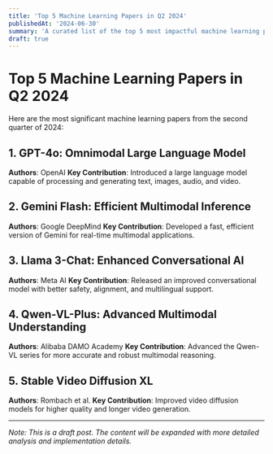 ```yaml
---
title: 'Top 5 Machine Learning Papers in Q2 2024'
publishedAt: '2024-06-30'
summary: 'A curated list of the top 5 most impactful machine learning papers from Q2 2024.'
draft: true
---
```


# Top 5 Machine Learning Papers in Q2 2024

Here are the most significant machine learning papers from the second quarter of 2024:

## 1. GPT-4o: Omnimodal Large Language Model
**Authors**: OpenAI
**Key Contribution**: Introduced a large language model capable of processing and generating text, images, audio, and video.

## 2. Gemini Flash: Efficient Multimodal Inference
**Authors**: Google DeepMind
**Key Contribution**: Developed a fast, efficient version of Gemini for real-time multimodal applications.

## 3. Llama 3-Chat: Enhanced Conversational AI
**Authors**: Meta AI
**Key Contribution**: Released an improved conversational model with better safety, alignment, and multilingual support.

## 4. Qwen-VL-Plus: Advanced Multimodal Understanding
**Authors**: Alibaba DAMO Academy
**Key Contribution**: Advanced the Qwen-VL series for more accurate and robust multimodal reasoning.

## 5. Stable Video Diffusion XL
**Authors**: Rombach et al.
**Key Contribution**: Improved video diffusion models for higher quality and longer video generation.

---

*Note: This is a draft post. The content will be expanded with more detailed analysis and implementation details.* 